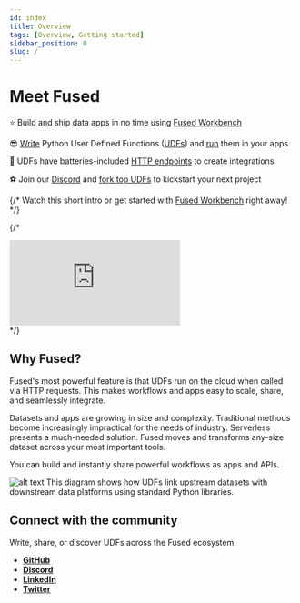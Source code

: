 ```yaml
---
id: index
title: Overview
tags: [Overview, Getting started]
sidebar_position: 0
slug: /
---
```



# Meet Fused

⭐ Build and ship data apps in no time using [Fused Workbench](/workbench/overview/)

😎 [Write](/core-concepts/write/) Python User Defined Functions ([UDFs](/core-concepts/why/)) and [run](/core-concepts/run/) them in your apps

🤭 UDFs have batteries-included [HTTP endpoints](/core-concepts/run/#http-requests) to create integrations

⚽ Join our [Discord](https://discord.com/invite/BxS5wMzdRk) and [fork top UDFs](https://github.com/fusedio/udfs/tree/main) to kickstart your next project

{/* Watch this short intro or get started with [Fused Workbench](https://www.fused.io/workbench) right away!  */}


{/*

<div class="video-wrapper" style={{'text-align': 'center'}}>
  <iframe
    src="https://www.youtube.com/embed/UDD0nfL6DV8"
    frameborder="0"
    style={{width: '100%', height: "100%"}}
    allowfullscreen></iframe>
</div> */}

## Why Fused?

Fused's most powerful feature is that UDFs run on the cloud when called via HTTP requests. This makes workflows and apps easy to scale, share, and seamlessly integrate.

Datasets and apps are growing in size and complexity. Traditional methods become increasingly impractical for the needs of industry. Serverless presents a much-needed solution. Fused moves and transforms any-size dataset across your most important tools.

You can build and instantly share powerful workflows as apps and APIs.





![alt text](https://fused-magic.s3.us-west-2.amazonaws.com/docs_assets/ecosystem_diagram.png)
This diagram shows how UDFs link upstream datasets with downstream data platforms using standard Python libraries.


## Connect with the community

Write, share, or discover UDFs across the Fused ecosystem.

- [__GitHub__](https://github.com/fusedio/udfs/tree/main)
- [__Discord__](https://bit.ly/fusedslack)
- [__LinkedIn__](https://www.linkedin.com/company/fusedio/)
- [__Twitter__](https://twitter.com/Fused_io)
